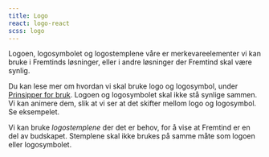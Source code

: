 ```yaml
---
title: Logo
react: logo-react
scss: logo
---
```



<Ingress>
    Logoen, logosymbolet og logostemplene våre er merkevareelementer vi kan bruke i Fremtinds løsninger, eller i andre
    løsninger der Fremtind skal være synlig.
</Ingress>
<ComponentExample
component={LogoExample}
knobs={{
boolProps: ["Animert", "Kun symbol", "Sentrert", "Invertert"],
}}
/>

Du kan lese mer om hvordan vi skal bruke logo og logosymbol, under [Prinsipper for bruk](/profil/logo). Logoen og logosymbolet skal ikke stå synlige sammen.
Vi kan animere dem, slik at vi ser at det skifter mellom logo og logosymbol. Se eksempelet.

Vi kan bruke _logostemplene_ der det er behov, for å vise at Fremtind er en del av budskapet. Stemplene skal ikke brukes på samme måte som logoen eller logosymbolet.
